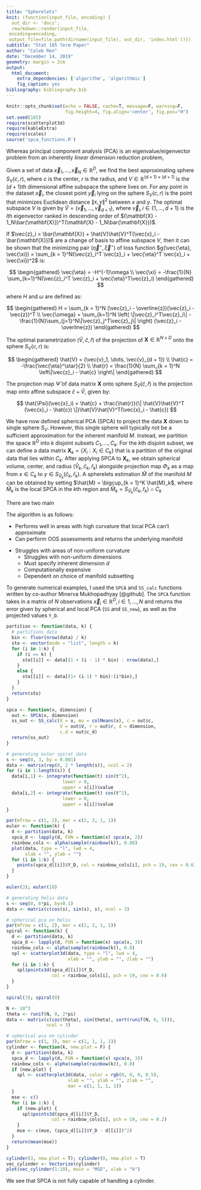 ```yaml
---
title: "Spherelets"
knit: (function(input_file, encoding) {
  out_dir <- 'docs';
  rmarkdown::render(input_file,
 encoding=encoding,
 output_file=file.path(dirname(input_file), out_dir, 'index.html'))})
subtitle: "Stat 185 Term Paper"
author: "Caleb Ren"
date: "December 14, 2019"
geometry: margin = 2cm
output: 
  html_document:
    extra_dependencies: ['algorithm', 'algorithmic']
    fig_caption: yes
bibliography: bibliography.bib
---
```


```r
knitr::opts_chunk$set(echo = FALSE, cache=T, message=F, warning=F,
                      fig.height=4, fig.align='center', fig.pos="H")
set.seed(185)
require(scatterplot3d)
require(kableExtra)
require(scales)
source('spca_functions.R')
```
\newpage

\section{Introduction}

Whereas principal component analysis (PCA) is an eigenvalue/eigenvector problem from an inherently *linear* dimension reduction problem, 

\section{Method}

\subsection{Spherical PCA}

Given a set of data $\vec{x}_1, \dots, \vec{x}_N \in \mathbb{R}^D$, we find the best approximating sphere $S_{V}(c,r)$, where $c$ is the center, $r$ is the radius, and $V \in \mathbb{R}^{(d+1) \times (d+1)}$ is the $(d+1)$th dimensional affine subspace the sphere lives on. For any point in the dataset $\vec{x}_i$, the closest point $\vec{y}_i$ lying on the sphere $S_V(c,r)$ is the point that minimizes Euclidean distance $\|x,y\|^2$ between $x$ and $y$. The optimal subspace $V$ is given by $\hat{V} = (\vec{v}_1, \dots, \vec{v}_{d+1})$, where $\vec{v}_i, i \in \{1,\dots,d+1\}$ is the $i$th eigenvector ranked in descending order of $(\mathbf{X} - 1_N\bar{\mathbf{X}})^T(\mathbf{X} - 1_N\bar{\mathbf{X}})$.

If $\vec{z}_i = \bar{\mathbf{X}} + \hat{V}\hat{V}^T(\vec{x}_i - \bar{\mathbf{X}})$ are a change of basis to affine subspace $V$, then it can be shown that the minimizing pair $(\vec{\eta}^\star, \vec{\xi}^\star)$ of loss function $g(\vec{\eta}, \vec{\xi}) = \sum_{k = 1}^N(\vec{z}_i^T \vec{z}_i + \vec{\eta}^T \vec{x}_i + \vec{\xi})^2$ is:

$$
\begin{gathered}
\vec{\eta} = -H^{-1}\omega \\
\vec{\xi} = -\frac{1}{N} \sum_{k=1}^N(\vec{z}_i^T \vec{z}_i + \vec{\eta}^T\vec{z}_i)
\end{gathered}
$$

where $H$ and $\omega$ are defined as:

$$
\begin{gathered}
H = \sum_{k = 1}^N (\vec{z}_i - \overline{z})(\vec{z}_i - \vec{z})^T \\
\vec{\omega} = \sum_{k=1}^N \left( \|\vec{z}_i^T\vec{z}_i\| - \frac{1}{N}\sum_{j=1}^N\|\vec{z}_j^T\vec{z}_j\| \right) (\vec{z}_i - \overline{z})
\end{gathered}
$$

The optimal parametrization $(\hat{V}, \hat{c}, \hat{r})$ of the projection of $\mathbf{X} \in \mathbb{R}^{N \times D}$ onto the sphere $S_V(c, r)$ is:

$$
\begin{gathered}
\hat{V} = (\vec{v}_1, \dots, \vec{v}_{d + 1}) \\
\hat{c} = -\frac{\vec{\eta}^\star}{2}  \\
\hat{r} = \frac{1}{N} \sum_{k = 1}^N \left\|\vec{z}_i - \hat{c} \right\|
\end{gathered}
$$

The projection map $\hat{\Psi}$ of data matrix $\mathbf{X}$ onto sphere $S_{\hat{V}}(\hat{c}, \hat{r})$ is the projection map onto affine subspace $\hat{c} + \hat{V}$, given by:

$$
\hat{\Psi}(\vec{x}_i) = \hat{c} + \frac{\hat{r}}{\| \hat{V}\hat{V}^T (\vec{x}_i - \hat{c}) \|}\hat{V}\hat{V}^T(\vec{x}_i - \hat{c})
$$

\subsection{Local SPCA}

We have now defined spherical PCA (SPCA) to project the data $\mathbf{X}$ down to single sphere $S_V$. However, this single sphere will typically not be a sufficient approximation for the inherent manifold $M$. Instead, we partition the space $\mathbb{R}^D$ into $k$ disjoint subsets $C_1, \dots, C_k$. For the $k$th disjoint subset, we can define a data matrix $\mathbf{X}_k = \{X_i : X_i \in C_k\}$ that is a partition of the original data that lies within $C_k$. After applying SPCA to $\mathbf{X}_k$, we obtain spherical volume, center, and radius $(\hat{V}_k, \hat{c}_k, \hat{r}_k)$ alongside projection map $\Phi_k$ as a map from $x\in C_k$ to $y \in S_{\hat{V}_k}(\hat{c}_k, \hat{r}_k)$. A spherelets estimation $\hat{M}$ of the manifold $M$ can be obtained by setting $\hat{M} = \bigcup_{k = 1}^K \hat{M}_k$, where $\hat{M}_k$ is the local SPCA in the $k$th region and $\hat{M}_k = S_{\hat{V}_k}(\hat{c}_k, \hat{r}_k) \cap C_k$

\subsection{Assumptions}

There are two main

\subsection{Method}

The algorithm is as follows:

\begin{algorithm}[H]
  \caption{Spherelets}
  \textbf{Input:} Data matrix $\mathbf{X}$; intrinsic dimension $d$; partition $\{C_k\}_{k = 1}^K$ \\
  \textbf{Output:} Local estimated manifolds $\hat{M}_k$ and projection map $\hat{\Psi}_k, k \in \{1, \dots, K\}$; global estimated manifold $\hat{M}$ of intrinsic manifold $M$ and projection map $\hat{\Psi}$
  \begin{algorithmic}[1]
    \FOR{(k = 1 : K)}
      \STATE Define $\mathbf{X}_{[k]} = \mathbf{X} \cap C_k$\; \\
      \STATE Calculate $\hat{V}_k, \hat{c}_k, \hat{r}_k$\; \\
      \STATE Calculate $\hat{\Psi}_k(x) = \hat{c}_k + \frac{\hat{r}_k}{\|\hat{V}_k\hat{V}_k^T(x-\hat{c}_k)\|}(x - \hat{c}_k)$\; \\
      \STATE Calculate $\hat{M}_k = S_{\hat{V}_k}(\hat{c}_k, \hat{r}_k) \cap C_k$\;
    \ENDFOR
    \STATE Calculate $\hat{\Psi}(x) = \sum_{k = 1}^K \mathbf{1}_{\{x \in C_k\}}\hat{\Psi}_k(x)$, and $\hat{M} = \bigcup_{k =1}^K\hat{M}_k$.
  \end{algorithmic}
\end{algorithm}

\section{Strengths and Weaknesses}

\subsection{Strengths}

  - Performs well in areas with high curvature that local PCA can't approximate
  - Can perform OOS assessments and returns the underlying manifold
  
\subsection{Weaknesses}
  - Struggles with areas of non-uniform curvature
  - Struggles with non-uniform dimensions
  - Must specify inherent dimension $d$
  - Computationally expensive
  - Dependent on choice of manifold subsetting

\section{Examples}

To generate numerical examples, I used the `SPCA` and `SS_calc` functions written by co-author Minerva Mukhopadhyay [@github]. The `SPCA` function takes in a matrix of $N$ observations $\vec{x}_i \in \mathbb{R}^{D}, i \in 1, \dots, N$ and returns the error given by spherical and local PCA (`SS` and `SS_new`), as well as the projected values `Y_D`.

```r

partition <- function(data, k) {
  # partitions data
  bin <- floor(nrow(data) / k)
  sto <- vector(mode = "list", length = k)
  for (i in 1:k) {
    if (i == k) {
      sto[[i]] <- data[(1 + (i - 1) * bin) : nrow(data),]
    }
    else {
      sto[[i]] <- data[(1+ (i-1) * bin):(i*bin),]
    }
  }
  return(sto)
}

spca <- function(x, dimension) {
  out <- SPCA(x, dimension)
  ss_out <- SS_calc(X = x, mu = colMeans(x), c = out$c,
                    V = out$V, r = out$r, d = dimension, 
                    c.d = out$c_d)
  return(ss_out)
}
```

\subsection{Euler Spiral}

```r
# generating euler spiral data
s <- seq(0, 3, by = 0.001)
data <- matrix(rep(0, 2 * length(s)), ncol = 2)
for (i in 1:length(s)) {
  data[i,1] <- integrate(function(t) sin(t^2),
                     lower = 0,
                     upper = s[i])$value
  data[i,2] <- integrate(function(t) cos(t^2),
                     lower = 0,
                     upper = s[i])$value
}

par(mfrow = c(1, 2), mar = c(2, 2, 1, 1))
euler <- function(k) {
  d <- partition(data, k)
  spca_d <- lapply(d, FUN = function(x) spca(x, 2))
  rainbow_cols <- alpha(sample(rainbow(k)), 0.08)
  plot(data, type = "l", lwd = 4,
       xlab = "", ylab = "")
  for (i in 1:k) {
    points(spca_d[[i]]$Y_D, col = rainbow_cols[i], pch = 19, cex = 0.6)
  }
}

euler(3); euler(10)
```

\subsection{Helix}

```r
# generating helix data
s <- seq(0, 6*pi, by=0.1)
data <- matrix(c(cos(s), sin(s), s), ncol = 3)

# spherical pca on helix
par(mfrow = c(1, 2), mar = c(2, 2, 1, 1))
spiral <- function(k) {
  d <- partition(data, k)
  spca_d <- lapply(d, FUN = function(x) spca(x, 3))
  rainbow_cols <- alpha(sample(rainbow(k)), 0.8)
  spl <- scatterplot3d(data, type = "l", lwd = 4,
                       xlab = "", ylab = "", zlab = "")
  for (i in 1:k) {
    spl$points3d(spca_d[[i]]$Y_D, 
                 col = rainbow_cols[i], pch = 19, cex = 0.6)
  }
}

spiral(3); spiral(8)
```

\subsection{Cylinder}

```r
N <- 10^3
theta <- runif(N, 0, 2*pi)
data <- matrix(c(cos(theta), sin(theta), sort(runif(N, 0, 5))), 
               ncol = 3)

# spherical pca on cylinder
par(mfrow = c(1, 3), mar = c(1, 1, 1, 1))
cylinder <- function(k, new.plot = F) {
  d <- partition(data, k)
  spca_d <- lapply(d, FUN = function(x) spca(x, 3))
  rainbow_cols <- alpha(sample(rainbow(k)), 0.8)
  if (new.plot) {
    spl <- scatterplot3d(data, color = rgb(0, 0, 0, 0.5),
                       xlab = "", ylab = "", zlab = "", 
                       mar = c(1, 1, 1, 1))
  }
  mse <- c()
  for (i in 1:k) {
    if (new.plot) {
      spl$points3d(spca_d[[i]]$Y_D, 
                 col = rainbow_cols[i], pch = 19, cex = 0.2)
    }
    mse <- c(mse, (spca_d[[i]]$Y_D - d[[i]])^2)
  }
  return(mean(mse))
}

cylinder(3, new.plot = T); cylinder(8, new.plot = T)
vec_cylinder <- Vectorize(cylinder)
plot(vec_cylinder(1:10), main = "MSE", xlab = "k")
```

We see that SPCA is not fully capable of handling a cylinder.

\newpage

\section{References}
